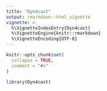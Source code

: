 ```yaml
---
title: "Dyn4cast"
output: rmarkdown::html_vignette
vignette: >
  %\VignetteIndexEntry{Dyn4cast}
  %\VignetteEngine{knitr::rmarkdown}
  %\VignetteEncoding{UTF-8}
---
```


```r
knitr::opts_chunk$set(
  collapse = TRUE,
  comment = "#>"
)
```

```r
library(Dyn4cast)
```
